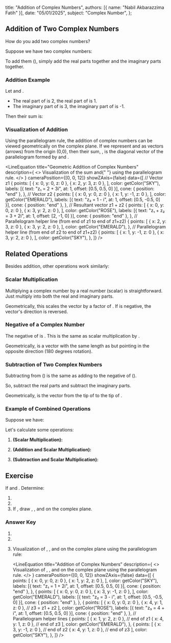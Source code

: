 
  title: "Addition of Complex Numbers",
  authors: [{ name: "Nabil Akbarazzima Fatih" }],
  date: "05/01/2025",
  subject: "Complex Number",
};

## Addition of Two Complex Numbers

How do you add two complex numbers?

Suppose we have two complex numbers:

<div className="flex flex-col gap-4">
  <BlockMath math="z_1 = x_1 + iy_1" />
  <BlockMath math="z_2 = x_2 + iy_2" />
</div>

To add them (<InlineMath math="z_1 + z_2" />), simply add the real parts together and the imaginary parts together.

<BlockMath math="z_1 + z_2 = (x_1 + x_2) + i(y_1 + y_2)" />

### Addition Example

Let <InlineMath math="z_1 = 2 + 3i" /> and <InlineMath math="z_2 = 1 - i" />.

- The real part of <InlineMath math="z_1" /> is 2, the real part of <InlineMath math="z_2" /> is 1.
- The imaginary part of <InlineMath math="z_1" /> is 3, the imaginary part of <InlineMath math="z_2" /> is -1.

Then their sum is:

<BlockMath math="z_1 + z_2 = (2 + 1) + i(3 + (-1)) = 3 + i(2) = 3 + 2i" />

### Visualization of Addition

Using the parallelogram rule, the addition of complex numbers can be viewed geometrically on the complex plane. If we represent <InlineMath math="z_1" /> and <InlineMath math="z_2" /> as vectors (arrows) from the origin (0,0), then their sum, <InlineMath math="z_1 + z_2" />, is the diagonal vector of the parallelogram formed by <InlineMath math="z_1" /> and <InlineMath math="z_2" />.

<LineEquation
  title="Geometric Addition of Complex Numbers"
  description={
    <>
      Visualization of the sum <InlineMath math="z_1 = 2+3i" /> and{" "}
      <InlineMath math="z_2 = 1-i" /> using the parallelogram rule.
    </>
  }
  cameraPosition={[0, 0, 12]}
  showZAxis={false}
  data={[
    // Vector z1
    {
      points: [
        { x: 0, y: 0, z: 0 },
        { x: 2, y: 3, z: 0 },
      ],
      color: getColor("SKY"),
      labels: [{ text: "z₁ = 2 + 3i", at: 1, offset: [0.5, 0.5, 0] }],
      cone: { position: "end" },
    },
    // Vector z2
    {
      points: [
        { x: 0, y: 0, z: 0 },
        { x: 1, y: -1, z: 0 },
      ],
      color: getColor("EMERALD"),
      labels: [{ text: "z₂ = 1 - i", at: 1, offset: [0.5, -0.5, 0] }],
      cone: { position: "end" },
    },
    // Resultant vector z1 + z2
    {
      points: [
        { x: 0, y: 0, z: 0 },
        { x: 3, y: 2, z: 0 },
      ],
      color: getColor("ROSE"),
      labels: [{ text: "z₁ + z₂ = 3 + 2i", at: 1, offset: [2, -1, 0] }],
      cone: { position: "end" },
    },
    // Parallelogram helper line (from end of z1 to end of z1+z2)
    {
      points: [
        { x: 2, y: 3, z: 0 },
        { x: 3, y: 2, z: 0 },
      ],
      color: getColor("EMERALD"),
    },
    // Parallelogram helper line (from end of z2 to end of z1+z2)
    {
      points: [
        { x: 1, y: -1, z: 0 },
        { x: 3, y: 2, z: 0 },
      ],
      color: getColor("SKY"),
    },
  ]}
/>

## Related Operations

Besides addition, other operations work similarly:

### Scalar Multiplication

Multiplying a complex number <InlineMath math="z = x + iy" /> by a real number (scalar) <InlineMath math="c" /> is straightforward. Just multiply <InlineMath math="c" /> into both the real and imaginary parts.

<BlockMath math="cz = c(x + iy) = cx + i(cy)" />

Geometrically, this scales the vector <InlineMath math="z" /> by a factor of <InlineMath math="c" />. If <InlineMath math="c" /> is negative, the vector's direction is reversed.

### Negative of a Complex Number

The negative of <InlineMath math="z = x + iy" /> is <InlineMath math="-z" />. This is the same as scalar multiplication by <InlineMath math="c = -1" />.

<BlockMath math="-z = -(x + iy) = -x + i(-y) = -x - iy" />

Geometrically, <InlineMath math="-z" /> is a vector with the same length as <InlineMath math="z" /> but pointing in the opposite direction (180 degrees rotation).

### Subtraction of Two Complex Numbers

Subtracting <InlineMath math="z_2" /> from <InlineMath math="z_1" /> (<InlineMath math="z_1 - z_2" />) is the same as adding <InlineMath math="z_1" /> to the negative of <InlineMath math="z_2" /> (<InlineMath math="z_1 + (-z_2)" />).

<BlockMath math="z_1 - z_2 = z_1 + (-z_2) = (x_1 + (-x_2)) + i(y_1 + (-y_2)) = (x_1 - x_2) + i(y_1 - y_2)" />

So, subtract the real parts and subtract the imaginary parts.

Geometrically, <InlineMath math="z_1 - z_2" /> is the vector from the tip of <InlineMath math="z_2" /> to the tip of <InlineMath math="z_1" />.

### Example of Combined Operations

Suppose we have:

<div className="flex flex-col gap-4">
  <BlockMath math="z_1 = 2 + \frac{1}{2}i" />
  <BlockMath math="z_2 = -3 + \sqrt{2}i" />
</div>

Let's calculate some operations:

1.  **<InlineMath math="2z_1" /> (Scalar Multiplication):**

    <BlockMath math="2z_1 = 2(2 + \frac{1}{2}i) = 2(2) + i(2 \times \frac{1}{2}) = 4 + i" />

2.  **<InlineMath math="z_1 + 3z_2" /> (Addition and Scalar Multiplication):**

    <div className="flex flex-col gap-4">
      <BlockMath math="z_1 + 3z_2 = (2 + \frac{1}{2}i) + 3(-3 + \sqrt{2}i)" />
      <BlockMath math="= (2 + \frac{1}{2}i) + (3(-3) + i(3\sqrt{2}))" />
      <BlockMath math="= (2 + \frac{1}{2}i) + (-9 + 3\sqrt{2}i)" />
      <BlockMath math="= (2 - 9) + i(\frac{1}{2} + 3\sqrt{2})" />
      <BlockMath math="= -7 + i(\frac{1}{2} + 3\sqrt{2})" />
    </div>

3.  **<InlineMath math="2z_1 - z_2" /> (Subtraction and Scalar Multiplication):**
    <div className="flex flex-col gap-4">
      <BlockMath math="2z_1 - z_2 = (4 + i) - (-3 + \sqrt{2}i)" />
      <BlockMath math="= (4 - (-3)) + i(1 - \sqrt{2})" />
      <BlockMath math="= (4 + 3) + i(1 - \sqrt{2})" />
      <BlockMath math="= 7 + i(1 - \sqrt{2})" />
    </div>

## Exercise

If <InlineMath math="z_1 = 1 + 2i" /> and <InlineMath math="z_2 = 3 - i" />. Determine:

1.  <InlineMath math="z_1 + z_2" />
2.  <InlineMath math="z_1 - z_2" />
3.  If <InlineMath math="z_3 = z_1 + z_2" />, draw <InlineMath math="z_1" />, <InlineMath math="z_2" />, and <InlineMath math="z_3" /> on the complex plane.

### Answer Key

1.  <InlineMath math="z_1 + z_2 = (1+3) + i(2+(-1)) = 4 + i" />
2.  <InlineMath math="z_1 - z_2 = (1-3) + i(2-(-1)) = -2 + i(3) = -2 + 3i" />
3.  Visualization of <InlineMath math="z_1" />, <InlineMath math="z_2" />, and <InlineMath math="z_3 = z_1 + z_2" /> on the complex plane using the parallelogram rule:

    <LineEquation
      title="Addition of Complex Numbers"
      description={
        <>
          Visualization of <InlineMath math="z_1" />, <InlineMath math="z_2" />,
          and <InlineMath math="z_3 = z_1 + z_2" /> on the complex plane using
          the parallelogram rule.
        </>
      }
      cameraPosition={[0, 0, 12]}
      showZAxis={false}
      data={[
        {
          points: [
            { x: 0, y: 0, z: 0 },
            { x: 1, y: 2, z: 0 },
          ],
          color: getColor("SKY"),
          labels: [{ text: "z₁ = 1 + 2i", at: 1, offset: [0.5, 0.5, 0] }],
          cone: { position: "end" },
        },
        {
          points: [
            { x: 0, y: 0, z: 0 },
            { x: 3, y: -1, z: 0 },
          ],
          color: getColor("EMERALD"),
          labels: [{ text: "z₂ = 3 - i", at: 1, offset: [0.5, -0.5, 0] }],
          cone: { position: "end" },
        },
        {
          points: [
            { x: 0, y: 0, z: 0 },
            { x: 4, y: 1, z: 0 }, // z3 = z1 + z2
          ],
          color: getColor("ROSE"),
          labels: [{ text: "z₃ = 4 + i", at: 1, offset: [0.5, 0.5, 0] }],
          cone: { position: "end" },
        },
        // Parallelogram helper lines
        {
          points: [
            { x: 1, y: 2, z: 0 }, // end of z1
            { x: 4, y: 1, z: 0 }, // end of z3
          ],
          color: getColor("EMERALD"),
        },
        {
          points: [
            { x: 3, y: -1, z: 0 }, // end of z2
            { x: 4, y: 1, z: 0 }, // end of z3
          ],
          color: getColor("SKY"),
        },
      ]}
    />
